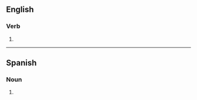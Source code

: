 ==English==

===Verb===
{{head|en|verb form}}

# {{en-third-person singular of|relieve}}

----

==Spanish==

===Noun===
{{head|es|noun form|g=m-p}}

# {{plural of|es|relieve}}